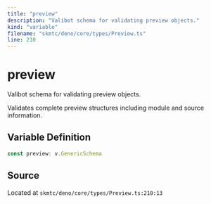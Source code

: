 ```yaml
---
title: "preview"
description: "Valibot schema for validating preview objects."
kind: "variable"
filename: "skmtc/deno/core/types/Preview.ts"
line: 210
---
```


# preview

Valibot schema for validating preview objects.

Validates complete preview structures including module and source information.

## Variable Definition

```typescript
const preview: v.GenericSchema
```

## Source

Located at `skmtc/deno/core/types/Preview.ts:210:13`
